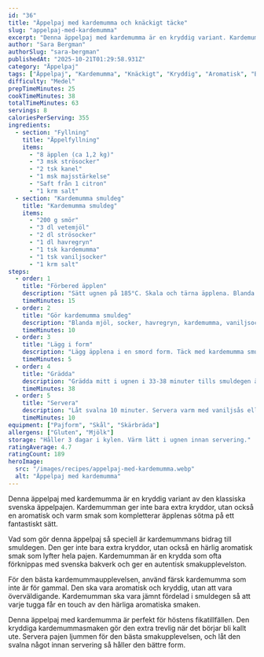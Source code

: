 ```yaml
---
id: "36"
title: "Äppelpaj med kardemumma och knäckigt täcke"
slug: "appelpaj-med-kardemumma"
excerpt: "Denna äppelpaj med kardemumma är en kryddig variant. Kardemumman ger en aromatisk och varm smak."
author: "Sara Bergman"
authorSlug: "sara-bergman"
publishedAt: "2025-10-21T01:29:58.931Z"
category: "Äppelpaj"
tags: ["Äppelpaj", "Kardemumma", "Knäckigt", "Kryddig", "Aromatisk", "Bakning"]
difficulty: "Medel"
prepTimeMinutes: 25
cookTimeMinutes: 38
totalTimeMinutes: 63
servings: 8
caloriesPerServing: 355
ingredients:
  - section: "Fyllning"
    title: "Äppelfyllning"
    items:
      - "8 äpplen (ca 1,2 kg)"
      - "3 msk strösocker"
      - "2 tsk kanel"
      - "1 msk majsstärkelse"
      - "Saft från 1 citron"
      - "1 krm salt"
  - section: "Kardemumma smuldeg"
    title: "Kardemumma smuldeg"
    items:
      - "200 g smör"
      - "3 dl vetemjöl"
      - "2 dl strösocker"
      - "1 dl havregryn"
      - "1 tsk kardemumma"
      - "1 tsk vaniljsocker"
      - "1 krm salt"
steps:
  - order: 1
    title: "Förbered äpplen"
    description: "Sätt ugnen på 185°C. Skala och tärna äpplena. Blanda med socker, kanel, majsstärkelse, citronsaft och salt."
    timeMinutes: 15
  - order: 2
    title: "Gör kardemumma smuldeg"
    description: "Blanda mjöl, socker, havregryn, kardemumma, vaniljsocker och salt. Nyp i smöret försiktigt."
    timeMinutes: 10
  - order: 3
    title: "Lägg i form"
    description: "Lägg äpplena i en smord form. Täck med kardemumma smuldegen så att allt är täckt."
    timeMinutes: 5
  - order: 4
    title: "Grädda"
    description: "Grädda mitt i ugnen i 33-38 minuter tills smuldegen är gyllenbrun och knäckig."
    timeMinutes: 38
  - order: 5
    title: "Servera"
    description: "Låt svalna 10 minuter. Servera varm med vaniljsås eller glass."
    timeMinutes: 10
equipment: ["Pajform", "Skål", "Skärbräda"]
allergens: ["Gluten", "Mjölk"]
storage: "Håller 3 dagar i kylen. Värm lätt i ugnen innan servering."
ratingAverage: 4.7
ratingCount: 189
heroImage:
  src: "/images/recipes/appelpaj-med-kardemumma.webp"
  alt: "Äppelpaj med kardemumma"
---
```


Denna äppelpaj med kardemumma är en kryddig variant av den klassiska svenska äppelpajen. Kardemumman ger inte bara extra kryddor, utan också en aromatisk och varm smak som kompletterar äpplenas sötma på ett fantastiskt sätt.

Vad som gör denna äppelpaj så speciell är kardemummans bidrag till smuldegen. Den ger inte bara extra kryddor, utan också en härlig aromatisk smak som lyfter hela pajen. Kardemumman är en krydda som ofta förknippas med svenska bakverk och ger en autentisk smakupplevelston.

För den bästa kardemummaupplevelsen, använd färsk kardemumma som inte är för gammal. Den ska vara aromatisk och kryddig, utan att vara överväldigande. Kardemumman ska vara jämnt fördelad i smuldegen så att varje tugga får en touch av den härliga aromatiska smaken.

Denna äppelpaj med kardemumma är perfekt för höstens fikatillfällen. Den kryddiga kardemummasmaken gör den extra trevlig när det börjar bli kallt ute. Servera pajen ljummen för den bästa smakupplevelsen, och låt den svalna något innan servering så håller den bättre form.
